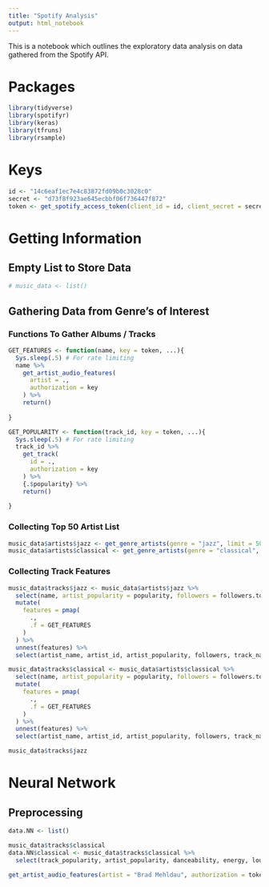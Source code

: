 ```yaml
---
title: "Spotify Analysis"
output: html_notebook
---
```


This is a notebook which outlines the exploratory data analysis on data gathered from the Spotify API.

# Packages
```r
library(tidyverse)
library(spotifyr)
library(keras)
library(tfruns)
library(rsample)
```

# Keys
```r
id <- "14c6eaf1ec7e4c83872fd09b0c3028c0"
secret <- "d73f8f923ae645ecbbf06f736447f872"
token <- get_spotify_access_token(client_id = id, client_secret = secret)
```

# Getting Information
## Empty List to Store Data
```r
# music_data <- list()
```
## Gathering Data from Genre's of Interest
### Functions To Gather Albums / Tracks
```r
GET_FEATURES <- function(name, key = token, ...){
  Sys.sleep(.5) # For rate limiting
  name %>% 
    get_artist_audio_features(
      artist = .,
      authorization = key
    ) %>% 
    return()
  
}

GET_POPULARITY <- function(track_id, key = token, ...){
  Sys.sleep(.5) # For rate limiting
  track_id %>% 
    get_track(
      id = .,
      authorization = key
    ) %>% 
    {.$popularity} %>% 
    return()
  
}
```

### Collecting Top 50 Artist List
```r
music_data$artists$jazz <- get_genre_artists(genre = "jazz", limit = 50, authorization = token)
music_data$artists$classical <- get_genre_artists(genre = "classical", limit = 50, authorization = token)
```

### Collecting Track Features
```r
music_data$tracks$jazz <- music_data$artists$jazz %>% 
  select(name, artist_popularity = popularity, followers = followers.total) %>% 
  mutate(
    features = pmap(
      .,
      .f = GET_FEATURES
    )
  ) %>% 
  unnest(features) %>% 
  select(artist_name, artist_id, artist_popularity, followers, track_name, track_id, artist_popularity, danceability, energy, loudness, speechiness, acousticness, instrumentalness, liveness, valence, tempo, duration_ms) 

music_data$tracks$classical <- music_data$artists$classical %>% 
  select(name, artist_popularity = popularity, followers = followers.total) %>% 
  mutate(
    features = pmap(
      .,
      .f = GET_FEATURES
    )
  ) %>% 
  unnest(features) %>% 
  select(artist_name, artist_id, artist_popularity, followers, track_name, track_id, artist_popularity, danceability, energy, loudness, speechiness, acousticness, instrumentalness, liveness, valence, tempo, duration_ms) 

music_data$tracks$jazz 
```



# Neural Network
## Preprocessing
```r
data.NN <- list()

music_data$tracks$classical
data.NN$classical <- music_data$tracks$classical %>% 
  select(track_popularity, artist_popularity, danceability, energy, loudness, speechiness, acousticness, instrumentalness, liveness, valence, tempo)
```

```r
get_artist_audio_features(artist = "Brad Mehldau", authorization = token)
```

